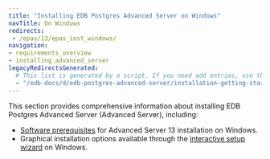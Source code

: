 ```yaml
---
title: "Installing EDB Postgres Advanced Server on Windows"
navTitle: On Windows
redirects:
 - /epas/13/epas_inst_windows/
navigation:
- requirements_overview
- installing_advanced_server
legacyRedirectsGenerated:
  # This list is generated by a script. If you need add entries, use the `legacyRedirects` key.
  - "/edb-docs/d/edb-postgres-advanced-server/installation-getting-started/installation-guide-for-windows/11/toc.html"
---
```


This section provides comprehensive information about installing EDB Postgres Advanced Server (Advanced Server), including:

-   [Software prerequisites](requirements_overview) for Advanced Server 13 installation on Windows.
-   Graphical installation options available through the [interactive setup wizard](installing_advanced_server) on Windows.

